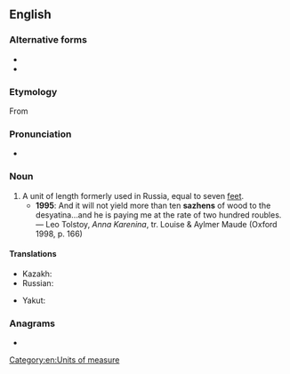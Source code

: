 ==English==

===Alternative forms===
* {{l|en|sagene}}
* {{l|en|sajene}}

===Etymology===
From {{etyl|ru|en}} {{m|ru|са́же́нь|}}

===Pronunciation===
* {{IPA|en|/ˈsæʒɛn/}}

===Noun===
{{en-noun}}

# A unit of length formerly used in Russia, equal to seven [[feet]].
#* '''1995''': And it will not yield more than ten '''sazhens''' of wood to the desyatina…and he is paying me at the rate of two hundred roubles. — Leo Tolstoy, ''Anna Karenina'', tr. Louise & Aylmer Maude (Oxford 1998, p. 166)

====Translations====
{{trans-top|a Russian unit of length}}
* Kazakh: {{t|kk|сажын|sc=Cyrl}}
* Russian: {{t+|ru|са́же́нь|f}}
{{trans-mid}}
* Yakut: {{t|sah|саһаан|sc=Cyrl}}
{{trans-bottom}}

===Anagrams===
* {{anagrams|en|a=aehnsz|Zeshan|hazens}}

[[Category:en:Units of measure]]